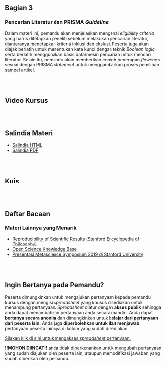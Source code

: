 <br>
</br>

## Bagian 3
### Pencarian Literatur dan PRISMA *Guideline*

Dalam materi ini, pemandu akan menjelaskan mengenai *eligibility criteria* yang harus ditetapkan peneliti sebelum melakukan pencarian literatur, diantaranya menetapkan kriteria inklusi dan ekslusi. Peserta juga akan diajak berlatih untuk menentukan kata kunci dengan teknik *Boolean logic* serta berlatih menggunakan basis data/mesin pencarian untuk mencari literatur. Selain itu, pemandu akan memberikan contoh penerapan *flowchart* sesuai dengan PRISMA *statement* untuk menggambarkan proses pemilihan sampel artikel.

<br>
</br>

## Video Kursus

<br>
</br>

## Salindia Materi
* [Salindia HTML](https://sainsterbukaua.github.io/meta-analysis/slides/materi-bagian-3.html)
* [Salindia PDF](https://sainsterbukaua.github.io/meta-analysis/slides/materi-bagian-3.pdf)

<br>
</br>

## Kuis

<br>
</br>

## Daftar Bacaan

### Materi Lainnya yang Menarik
* [Reproducibility of Scientific Results (Stanford Encyclopedia of Philosophy)](https://plato.stanford.edu/entries/scientific-reproducibility/#pagetopright)
* [Open Science Knowledge Base](https://how-to-open.science/)
* [Presentasi Metascience Symposium 2019 di Stanford University](https://www.metascience2019.org/presentations/)


<br>
</br>

## Ingin Bertanya pada Pemandu?

Peserta dimungkinkan untuk mengajukan pertanyaan kepada pemandu kursus dengan mengisi *spreadsheet* yang khusus disediakan untuk menampung pertanyaan. *Spreadsheet* diatur dengan **akses publik** sehingga anda dapat menambahkan pertanyaan anda secara mandiri. Anda dapat **bertanya secara anonim** dan dimungkinkan untuk **belajar dari pertanyaan dari peserta lain**. Anda juga **diperbolehkan untuk ikut menjawab** pertanyaan peserta lainnya di kolom yang sudah disediakan.

[Silakan klik di sini untuk mengakses *spreadsheet* pertanyaan.](https://docs.google.com/spreadsheets/d/1SC0IfyThNHkMgFR-LE8kQDyc7f0tfnUyDeV7gwBz4dg/edit?usp=sharing)

**!!MOHON DIINGAT!!** anda tidak diperkenankan untuk mengubah pertanyaan yang sudah diajukan oleh peserta lain, ataupun memodifikasi jawaban yang sudah diberikan oleh pemandu.